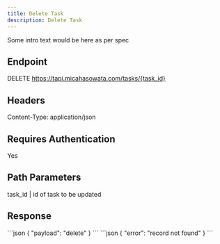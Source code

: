 ```yaml
---
title: Delete Task
description: Delete Task
---
```


Some intro text would be here as per spec

## Endpoint
DELETE https://tapi.micahasowata.com/tasks/{task_id}

## Headers
Content-Type: application/json

## Requires Authentication
Yes

## Path Parameters
task_id | id of task to be updated

## Response

<Tabs>
  <TabItem label="200 OK">
    ```json
    {
      "payload": "delete"
    }
    ```
    </TabItem>
  <TabItem label="404 Not Found">
    ```json
    {
      "error": "record not found"
    }
    ```
  </TabItem>
</Tabs>
